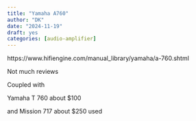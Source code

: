 ```yaml
---
title: "Yamaha A760"
author: "DK"
date: "2024-11-19"
draft: yes
categories: [audio-amplifier]
---
```


https://www.hifiengine.com/manual_library/yamaha/a-760.shtml

Not much reviews

Coupled with

Yamaha T 760 about \$100

and Mission 717 about \$250 used
